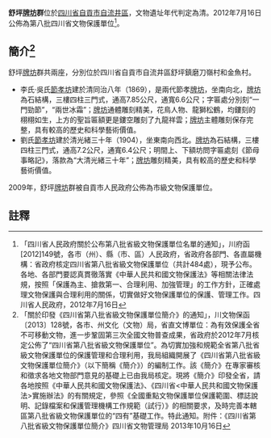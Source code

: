 {{msg:四川省文物保護單位
|名稱 = 舒坪[[牌坊|牌坊]]群
|編號 = 113
|圖片 = 
|級別 = S8
|分類 = 
|時代 = [[清代|清代]]
|地点 = [[四川省|四川省]][[自貢市|自貢市]][[自流井區|自流井區]]
|坐標 =
|登錄 = 2012年7月16日
}}
'''舒坪[[牌坊|牌坊]]群'''位於[[四川省|四川省]][[自貢市|自貢市]][[自流井區|自流井區]]，文物遺址年代判定為清。2012年7月16日公佈為第八批四川省文物保護單位<ref>「四川省人民政府關於公布第八批省級文物保護單位名單的通知」，川府函[2012]149號，各市（州）、縣（市、區）人民政府，省政府各部門、各直屬機構：省政府核定四川省第八批省級文物保護單位（共計484處），現予公布。各地、各部門要認真貫徹落實《中華人民共和國文物保護法》等相關法律法規，按照「保護為主、搶救第一、合理利用、加強管理」的工作方針，正確處理文物保護與合理利用的關係，切實做好文物保護單位的保護、管理工作。四川省人民政府，2012年7月16日</ref>。
== 簡介<ref>「關於印發《四川省第八批省級文物保護單位簡介》的通知」，川文物保函〔2013〕128號，各市、州文化（文物）局，省直文博單位：為有效保護全省不可移動文物，進一步鞏固第三次全國文物普查成果，省政府於2012年7月核定公佈了“四川省第八批省級文物保護單位”。為切實加強和規範全省第八批省級文物保護單位的保護管理和合理利用，我局組織開展了《四川省第八批省級文物保護單位簡介》（以下簡稱《簡介》）的編制工作。該《簡介》在專家審核和徵求各地文物部門意見的基礎上已由我局核定。現將《簡介》印發全省，請各地按照《中華人民共和國文物保護法》、《四川省<中華人民共和國文物保護法>實施辦法》的有關規定，參照《全國重點文物保護單位保護範圍、標誌說明、記錄檔案和保護管理機構工作規範（試行）》的相關要求，及時完善本轄區第八批省級文物保護單位的“四有”基礎工作。特此通知。附件：《四川省第八批省級文物保護單位簡介》四川省文物管理局  2013年10月16日</ref> ==
舒坪[[牌坊|牌坊]]群共兩座，分別位於四川省自貢市自流井區舒坪鎮磨刀嶺村和金魚村。

* 李氏·吳氏[[節孝坊|節孝坊]]建於清同治八年（1869），是兩代節孝[[牌坊|牌坊]]，坐南向北，[[牌坊|牌坊]]為石結構，三樓四柱三門式，通高7.85公尺，通寬6.6公尺；字匾處分別刻“一門勁節”，“兩世冰霜”；[[牌坊|牌坊]]通體雕刻精美，花鳥人物、龍獅松鶴，均鏤刻的栩栩如生，上方的聖旨匾額更是鏤空雕刻了九龍祥雲；[[牌坊|牌坊]]主體雕刻保存完整，具有較高的歷史和科學藝術價值。
* 劉氏[[節孝坊|節孝坊]]建於清光緒三十年（1904），坐東南向西北。[[牌坊|牌坊]]為石結構，三樓四柱三門式，通高7.2公尺，通寬6.4公尺；明間上、下額坊問字匾處刻《節母事略記》，落款為“大清光緒三十年”；[[牌坊|牌坊]]雕刻精美，具有較高的歷史和科學藝術價值。

2009年，舒坪[[牌坊|牌坊]]群被自貢市人民政府公佈為市級文物保護單位。
==註釋==
{{reflist}}
